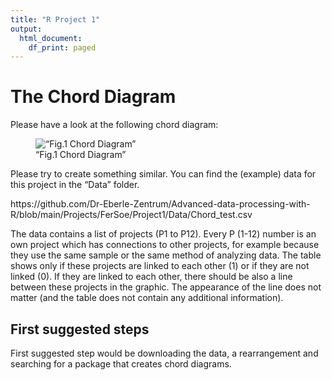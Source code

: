 ```yaml
---
title: "R Project 1"
output:
  html_document:
    df_print: paged
---
```


# The Chord Diagram


Please have a look at the following chord diagram:

!["Fig.1 Chord Diagram"](chord.jpg)


Please try to create something similar. You can find the (example) data for this project in the "Data" folder.

https://github.com/Dr-Eberle-Zentrum/Advanced-data-processing-with-R/blob/main/Projects/FerSoe/Project1/Data/Chord_test.csv


The data contains a list of projects (P1 to P12). Every P (1-12) number is an own project which has connections to other projects, for example because they use the same sample or the same method of analyzing data.
The table shows only if these projects are linked to each other (1) or if they are not linked (0). 
If they are linked to each other, there should be also a line between these projects in the graphic. The appearance of the line does not matter (and the table does not contain any additional information).

## First suggested steps
First suggested step would be downloading the data, a rearrangement and searching for a package that creates chord diagrams.




